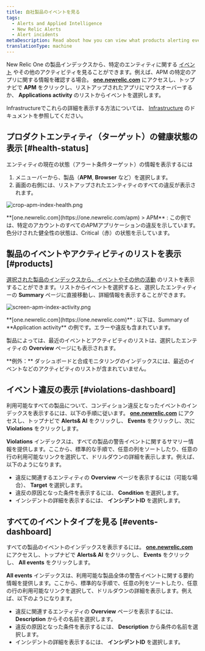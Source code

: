 ```yaml
---
title: 自社製品のイベントを見る
tags:
  - Alerts and Applied Intelligence
  - New Relic Alerts
  - Alert incidents
metaDescription: Read about how you can view what products alerting events originated from.
translationType: machine
---
```


New Relic One の製品インデックスから、特定のエンティティに関する [イベント](/docs/alerts/new-relic-alerts/getting-started/new-relic-alerts-concepts-workflow#terminology) やその他のアクティビティを見ることができます。例えば、APM の特定のアプリに関する情報を確認する場合。 **[one.newrelic.com](https://one.newrelic.com)** にアクセスし、トップナビで **APM** をクリックし、リストアップされたアプリにマウスオーバーするか、 **Applications activity** のリストからイベントを選択します。

Infrastructureでこれらの詳細を表示する方法については、 [Infrastructure](/docs/infrastructure/new-relic-infrastructure/infrastructure-alert-conditions/infrastructure-alerts-add-edit-or-view-host-alert-information#view-alerts) のドキュメントを参照してください。

## プロダクトエンティティ（ターゲット）の健康状態の表示 [#health-status]

エンティティの現在の状態（アラート条件ターゲット）の情報を表示するには

1. メニューバーから、製品（**APM**, **Browser** など）を選択します。
2. 画面の右側には、リストアップされたエンティティのすべての違反が表示されます。

![crop-apm-index-health.png](./images/crop-apm-index-health_0.png "crop-apm-index-health.png")

<figcaption>
  **[one.newrelic.com](https://one.newrelic.com/apm) > APM** : この例では、特定のアカウントのすべてのAPMアプリケーションの違反を示しています。色分けされた健全性の状態は、Critical（赤）の状態を示しています。
</figcaption>

## 製品のイベントやアクティビティのリストを表示 [#products]

[選択された製品のインデックスから、イベントやその他の活動](/docs/apm/applications-menu/monitoring/viewing-your-applications-list) のリストを表示することができます。リストからイベントを選択すると、選択したエンティティーの **Summary** ページに直接移動し、詳細情報を表示することができます。

![screen-apm-index-activity.png](./images/screen-apm-index-activity_0.png "screen-apm-index-activity.png")

<figcaption>
  **[one.newrelic.com](https://one.newrelic.com)** : 以下は、Summary of **Application activity** の例です。エラーや違反も含まれています。
</figcaption>

製品によっては、最近のイベントとアクティビティのリストは、選択したエンティティの **Overview** ページにも表示されます。

<Callout variant="tip">
  **例外：** ダッシュボードと合成モニタリングのインデックスには、最近のイベントなどのアクティビティのリストが含まれていません。
</Callout>

## イベント違反の表示 [#violations-dashboard]

利用可能なすべての製品について、コンディション違反となったイベントのインデックスを表示するには、以下の手順に従います。 **[one.newrelic.com](https://one.newrelic.com)** にアクセスし、トップナビで **Alerts& AI** をクリックし、 **Events** をクリックし、次に **Violations** をクリックします。

**Violations** インデックスは、すべての製品の警告イベントに関するサマリー情報を提供します。ここから、標準的な手順で、任意の列をソートしたり、任意の行の利用可能なリンクを選択して、ドリルダウンの詳細を表示します。例えば、以下のようになります。

* 違反に関連するエンティティの **Overview** ページを表示するには（可能な場合）、 **Target** を選択します。
* 違反の原因となった条件を表示するには、 **Condition** を選択します。
* インシデントの詳細を表示するには、 **インシデントID** を選択します。

## すべてのイベントタイプを見る [#events-dashboard]

すべての製品のイベントのインデックスを表示するには。 **[one.newrelic.com](https://one.newrelic.com)** にアクセスし、トップナビで **Alerts& AI** をクリックし、 **Events** をクリックし、 **All events** をクリックします。

**All events** インデックスは、利用可能な製品全体の警告イベントに関する要約情報を提供します。ここから、標準的な手順で、任意の列をソートしたり、任意の行の利用可能なリンクを選択して、ドリルダウンの詳細を表示します。例えば、以下のようになります。

* 違反に関連するエンティティの **Overview** ページを表示するには、 **Description** からその名前を選択します。
* 違反の原因となった条件を表示するには、 **Description** から条件の名前を選択します。
* インシデントの詳細を表示するには、 **インシデントID** を選択します。